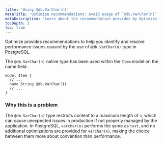 ```yaml
---
title: 'Using @db.VarChar(n)'
metaTitle: 'Optimize Recommendations: Avoid usage of `@db.VarChar(n)`'
metaDescription: "Learn about the recommendation provided by Optimize for using `@db.Char(x)` native type."
tocDepth: 3
toc: true
---
```


Optimize provides recommendations to help you identify and resolve performance issues caused by the use of `@db.VarChar(n)` type in PostgreSQL.

The `@db.VarChar(n)` native type has been used within the `Item` model on the name field:

```prisma
model Item {
  // ...
  name String @db.VarChar(1)
  // ...
}
```

### Why this is a problem

The `@db.VarChar(n)` type restricts content to a maximum length of `n`, which can cause unexpected issues in production if not properly managed by the application. In PostgreSQL, `varchar(n)` performs the same as `text`, and no additional optimizations are provided for `varchar(n)`, making the choice between them more about convention than performance.